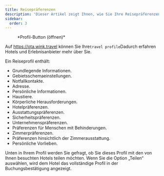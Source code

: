 ```yaml
---
title: Reisepräferenzen
description: 'Dieser Artikel zeigt Ihnen, wie Sie Ihre Reisepräferenzen auf Wink verwalten'
sidebar:
  order: 3
---
```


<figure>
  <CloudinaryImage width="350" height="404" resize="scale" quality="best" alt="Schaltfläche „Konto“ bei Authentifizierung" src="academy/account-button-auth-open" errorImage="noimage_opaque_nyrtl0.png" />

  <figcaption>*Profil-Button (öffnen)*</figcaption>
</figure>


Auf https://ota.wink.travel können Sie Ihre`travel profile`Dadurch erfahren Hotels und Erlebnisanbieter mehr über Sie.

Ein Reiseprofil enthält:

* Grundlegende Informationen.
* Gebietsschemaeinstellungen.
* Notfallkontakte.
* Adresse.
* Persönliche Informationen.
* Haustiere.
* Körperliche Herausforderungen.
* Hotelpräferenzen.
* Ausstattungspräferenzen.
* Sicherheitspräferenzen.
* Unternehmenspräferenzen.
* Präferenzen für Menschen mit Behinderungen.
* Zimmerpräferenzen.
* Präferenzen hinsichtlich der Zimmerausstattung.
* Persönliche Vorlieben.

Unten in Ihrem Profil werden Sie gefragt, ob Sie dieses Profil mit den von Ihnen besuchten Hotels teilen möchten. Wenn Sie die Option „Teilen“ auswählen, wird dem Hotel das vollständige Profil in der Buchungsbestätigung angezeigt.

